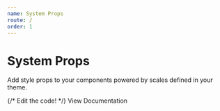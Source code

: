 ```yaml
---
name: System Props
route: /
order: 1
---
```



# System Props

Add style props to your components powered by scales defined in your theme.

<Playground>
  {/* Edit the code! */}
  <Box 
    as="a" 
    href="/getting-started" 
    textAlign="center" 
    fontSize="$3" 
    bg="primary" 
    color="white" 
    py="$2"
    px="$4"
    borderRadius="8px" 
    textDecoration="none"
    _hover={{
      opacity: '.8'
    }}
  >
    View Documentation
  </Box>
</Playground>
